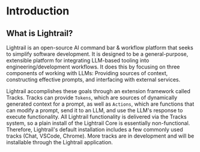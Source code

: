 # Introduction

## What is Lightrail?

Lightrail is an open-source AI command bar & workflow platform that seeks to simplify software development. It is designed to be a general-purpose, extensible platform for integrating LLM-based tooling into engineering/development workflows. It does this by focusing on three components of working with LLMs: Providing sources of context, constructing effective prompts, and interfacing with external services.

Lightrail accomplishes these goals through an extension framework called Tracks. Tracks can provide `Tokens`, which are sources of dynamically generated context for a prompt, as well as `Actions`, which are functions that can modify a prompt, send it to an LLM, and use the LLM's response to execute functionality. All Lightrail functionality is delivered via the Tracks system, so a plain install of the Lightrail Core is essentially non-functional. Therefore, Lightrail's default installation includes a few commonly used tracks (Chat, VSCode, Chrome). More tracks are in development and will be installable through the Lightrail application.

